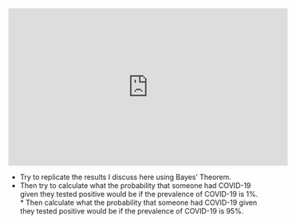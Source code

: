 <iframe width="560" height="315" src="https://www.youtube.com/embed/A_WcbN4vGpg" frameborder="0" allow="accelerometer; autoplay; encrypted-media; gyroscope; picture-in-picture" allowfullscreen></iframe>

* Try to replicate the results I discuss here using Bayes' Theorem. 
* Then try to calculate what the probability that someone had COVID-19 given they tested positive would be if the prevalence of COVID-19 is 1%. * Then calculate what the probability that someone had COVID-19 given they tested positive would be if the prevalence of COVID-19 is 95%.